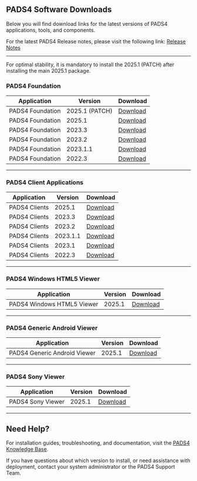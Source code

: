 ## PADS4 Software Downloads

Below you will find download links for the latest versions of PADS4 applications, tools, and components.

For the latest PADS4 Release notes, please visit the following link: [Release Notes](http://go.pads4.com/?fwlink=1000)

---

<Warning>
  For optimal stability, it is mandatory to install the 2025.1 (PATCH) after installing the main 2025.1 package.
</Warning>

### PADS4 Foundation

| Application      | Version        | Download                                                                                                      |
| ---------------- | -------------- | ------------------------------------------------------------------------------------------------------------- |
| PADS4 Foundation | 2025.1 (PATCH) | [Download](https://github.com/PADS4/PADS4-Foundation/releases/download/2025.1/PADS4.2025.1.Patch.2.ndspx)     |
| PADS4 Foundation | 2025.1         | [Download](https://github.com/PADS4/PADS4-Foundation/releases/download/2025.1/PADS4.Installer.exe)            |
| PADS4 Foundation | 2023.3         | [Download](https://github.com/PADS4/PADS4-Foundation/releases/download/2023.3/PADS4.Installer.2023.3.zip)     |
| PADS4 Foundation | 2023.2         | [Download](https://github.com/PADS4/PADS4-Foundation/releases/download/2023.2/PADS4.Installer.2023.2.zip)     |
| PADS4 Foundation | 2023.1.1       | [Download](https://github.com/PADS4/PADS4-Foundation/releases/download/2023.1.1/PADS4.Installer.2023.1.1.zip) |
| PADS4 Foundation | 2022.3         | [Download](https://github.com/PADS4/PADS4-Foundation/releases/download/2022.3/PADS4.Installer.2022.3.zip)     |

---

### PADS4 Client Applications

| Application   | Version  | Download                                                                                                             |
| ------------- | -------- | -------------------------------------------------------------------------------------------------------------------- |
| PADS4 Clients | 2025.1   | [Download](https://github.com/PADS4/PADS4-Clients-Setup/releases/download/2025.1/PADS4.Clients.zip)                  |
| PADS4 Clients | 2023.3   | [Download](https://github.com/PADS4/PADS4-Clients-Setup/releases/download/2023.3/PADS4.Clients.Setup.2023.3.zip)     |
| PADS4 Clients | 2023.2   | [Download](https://github.com/PADS4/PADS4-Clients-Setup/releases/download/2023.2/PADS4.Clients.Setup.2023.2.zip)     |
| PADS4 Clients | 2023.1.1 | [Download](https://github.com/PADS4/PADS4-Clients-Setup/releases/download/2023.1.1/PADS4.Clients.Setup.2023.1.1.zip) |
| PADS4 Clients | 2023.1   | [Download](https://github.com/PADS4/PADS4-Clients-Setup/releases/download/2023.1/PADS4.Clients.Setup.2023.1.zip)     |
| PADS4 Clients | 2022.3   | [Download](https://github.com/PADS4/PADS4-Clients-Setup/releases/download/2022.3/PADS4.Clients.2022.3.zip)           |

---

### PADS4 Windows HTML5 Viewer

| Application                | Version | Download                                                                                                      |
| -------------------------- | ------- | ------------------------------------------------------------------------------------------------------------- |
| PADS4 Windows HTML5 Viewer | 2025.1  | [Download](https://github.com/PADS4/PADS4-Viewer-Windows/releases/download/v1.3/NDS.Web.Launcher.Service.exe) |

---

### PADS4 Generic Android Viewer

| Application                  | Version | Download                                                                                              |
| ---------------------------- | ------- | ----------------------------------------------------------------------------------------------------- |
| PADS4 Generic Android Viewer | 2025.1  | [Download](https://github.com/PADS4/PADS4-Viewer-Android/releases/download/v1.0/PADS4WebLauncher.apk) |

---

### PADS4 Sony Viewer

| Application       | Version | Download                                                                                    |
| ----------------- | ------- | ------------------------------------------------------------------------------------------- |
| PADS4 Sony Viewer | 2025.1  | [Download](https://github.com/PADS4/PADS4-Viewer-Sony/releases/download/v1.0/PADS4Sony.zip) |

---

## Need Help?

For installation guides, troubleshooting, and documentation, visit the [PADS4 Knowledge Base](https://support.pads4.com).

If you have questions about which version to install, or need assistance with deployment, contact your system administrator or the PADS4 Support Team.